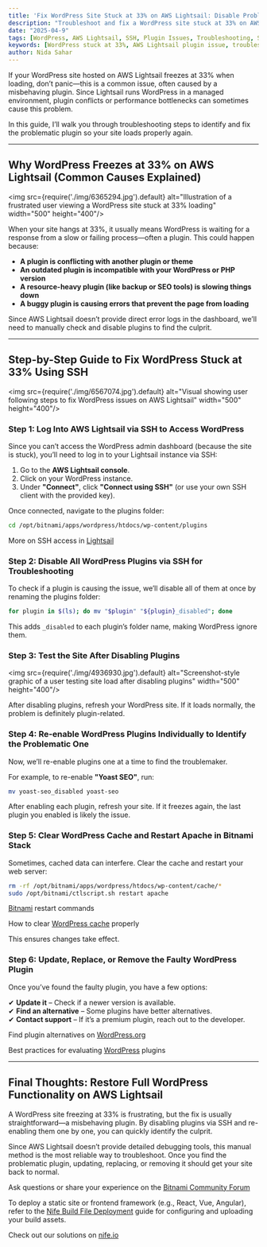 ```yaml
---
title: 'Fix WordPress Site Stuck at 33% on AWS Lightsail: Disable Problem Plugins via SSH'
description: "Troubleshoot and fix a WordPress site stuck at 33% on AWS Lightsail by disabling plugins via SSH, identifying conflicts, and restoring site performance step by step."
date: "2025-04-9"
tags: [WordPress, AWS Lightsail, SSH, Plugin Issues, Troubleshooting, Site Performance, Web Hosting]
keywords: [WordPress stuck at 33%, AWS Lightsail plugin issue, troubleshoot WordPress freeze,disable plugins via SSH, fix WordPress loading problem, Lightsail troubleshooting,wp-content plugins folder, WordPress SSH access, plugin conflict resolution,WordPress admin not loading, Bitnami WordPress troubleshooting, Lightsail site not responding]
author: Nida Sahar
---
```




If your WordPress site hosted on AWS Lightsail freezes at 33% when loading, don’t panic—this is a common issue, often caused by a misbehaving plugin. Since Lightsail runs WordPress in a managed environment, plugin conflicts or performance bottlenecks can sometimes cause this problem.  

In this guide, I’ll walk you through troubleshooting steps to identify and fix the problematic plugin so your site loads properly again.  

---  

## Why WordPress Freezes at 33% on AWS Lightsail (Common Causes Explained)

<img src={require('./img/6365294.jpg').default} alt="Illustration of a frustrated user viewing a WordPress site stuck at 33% loading" width="500" height="400"/>
<br/>

When your site hangs at 33%, it usually means WordPress is waiting for a response from a slow or failing process—often a plugin. This could happen because:  

- **A plugin is conflicting with another plugin or theme**  
- **An outdated plugin is incompatible with your WordPress or PHP version**  
- **A resource-heavy plugin (like backup or SEO tools) is slowing things down**  
- **A buggy plugin is causing errors that prevent the page from loading**  

Since AWS Lightsail doesn’t provide direct error logs in the dashboard, we’ll need to manually check and disable plugins to find the culprit.  

---  

## Step-by-Step Guide to Fix WordPress Stuck at 33% Using SSH
<img src={require('./img/6567074.jpg').default} alt="Visual showing user following steps to fix WordPress issues on AWS Lightsail" width="500" height="400"/>
<br/>

###  Step 1: Log Into AWS Lightsail via SSH to Access WordPress

Since you can’t access the WordPress admin dashboard (because the site is stuck), you’ll need to log in to your Lightsail instance via SSH:  

1. Go to the **AWS Lightsail console**.  
2. Click on your WordPress instance.  
3. Under **"Connect"**, click **"Connect using SSH"** (or use your own SSH client with the provided key).  

Once connected, navigate to the plugins folder:  

```bash
cd /opt/bitnami/apps/wordpress/htdocs/wp-content/plugins
```  

More on SSH access in [Lightsail](https://lightsail.aws.amazon.com/ls/docs/en_us/articles/amazon-lightsail-connecting-to-your-instance-using-ssh)



### Step 2: Disable All WordPress Plugins via SSH for Troubleshooting 

To check if a plugin is causing the issue, we’ll disable all of them at once by renaming the plugins folder:  

```bash
for plugin in $(ls); do mv "$plugin" "${plugin}_disabled"; done
```  

This adds `_disabled` to each plugin’s folder name, making WordPress ignore them.  



### Step 3: Test the Site After Disabling Plugins 

<img src={require('./img/4936930.jpg').default} alt="Screenshot-style graphic of a user testing site load after disabling plugins" width="500" height="400"/>
<br/>

After disabling plugins, refresh your WordPress site. If it loads normally, the problem is definitely plugin-related.  

### Step 4: Re-enable WordPress Plugins Individually to Identify the Problematic One

Now, we’ll re-enable plugins one at a time to find the troublemaker.  

For example, to re-enable **"Yoast SEO"**, run:  

```bash
mv yoast-seo_disabled yoast-seo
```  

After enabling each plugin, refresh your site. If it freezes again, the last plugin you enabled is likely the issue.  

### Step 5: Clear WordPress Cache and Restart Apache in Bitnami Stack

Sometimes, cached data can interfere. Clear the cache and restart your web server:  

```bash
rm -rf /opt/bitnami/apps/wordpress/htdocs/wp-content/cache/*
sudo /opt/bitnami/ctlscript.sh restart apache
```  

[Bitnami](https://docs.bitnami.com/aws/faq/administration/control-services/) restart commands 

How to clear [WordPress cache](https://www.wpbeginner.com/beginners-guide/how-to-clear-your-cache-in-wordpress/) properly  

This ensures changes take effect.  

### Step 6: Update, Replace, or Remove the Faulty WordPress Plugin

Once you’ve found the faulty plugin, you have a few options:  

✔ **Update it** – Check if a newer version is available.  
✔ **Find an alternative** – Some plugins have better alternatives.  
✔ **Contact support** – If it’s a premium plugin, reach out to the developer.  

Find plugin alternatives on  [WordPress.org](https://wordpress.org/plugins/)  

Best practices for evaluating [WordPress](https://kinsta.com/blog/wordpress-plugins/) plugins

---  

## Final Thoughts: Restore Full WordPress Functionality on AWS Lightsail


A WordPress site freezing at 33% is frustrating, but the fix is usually straightforward—a misbehaving plugin. By disabling plugins via SSH and re-enabling them one by one, you can quickly identify the culprit.  

Since AWS Lightsail doesn’t provide detailed debugging tools, this manual method is the most reliable way to troubleshoot. Once you find the problematic plugin, updating, replacing, or removing it should get your site back to normal.  

Ask questions or share your experience on the [Bitnami Community Forum](https://community.bitnami.com/)  

To deploy a static site or frontend framework (e.g., React, Vue, Angular), refer to the [Nife Build File Deployment](https://docs.nife.io/docs/UI-Guide/Site-deployment/Build-File-Deployment/) guide for configuring and uploading your build assets.

Check out our solutions on [nife.io](https://nife.io/solutions)  